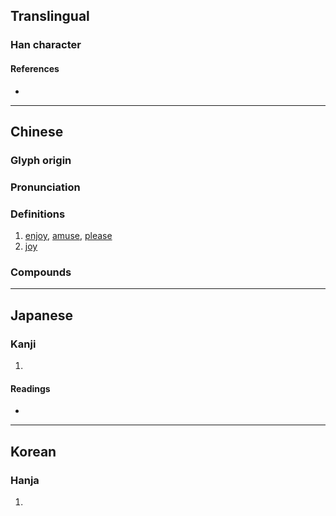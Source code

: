 {{character info/new}}
==Translingual==

===Han character===
{{Han char|rn=61|rad=心|as=08|sn=11|four=93091|canj=PJMF|ids=⿰忄宗}}

====References====
* {{Han ref|kx=0388.350|dkj=10718|dj=0721.270|hdz=42319.010|uh=60B0|ud=24752|bh=D555|bd=54613}}

----

==Chinese==
{{zh-forms}}

===Glyph origin===
{{Han etym}}
{{Han compound|心|宗|t1=heart|ls=psc|c1=s|c2=p}}

===Pronunciation===
{{zh-pron
|m=cóng
|m-s=
|dg=
|c=cung6,cung4,zung1
|c-t=
|g=
|h=pfs=
|j=
|mb=
|md=
|mn=
|mn-t=
|w=
|x=
|mc=y
|oc=y
|cat=n
}}

===Definitions===
{{zh-hanzi}}

# [[enjoy]], [[amuse]], [[please]]
# [[joy]]

===Compounds===
{{zh-der|懽悰}}

----

==Japanese==

===Kanji===
{{ja-kanji|grade=|rs=心08}}

# {{defn|lang=ja|sort=心08}}

====Readings====
* {{ja-readings|on=[[そう]] (sō), [[ず]] (zu)|kun=[[たのしむ]] (tanoshimu)}}

----

==Korean==

===Hanja===
{{ko-hanja|hangeul=종|eumhun=|rv=jong|mr=chong|y=cong}}

# {{defn|lang=ko|sort=心08}}